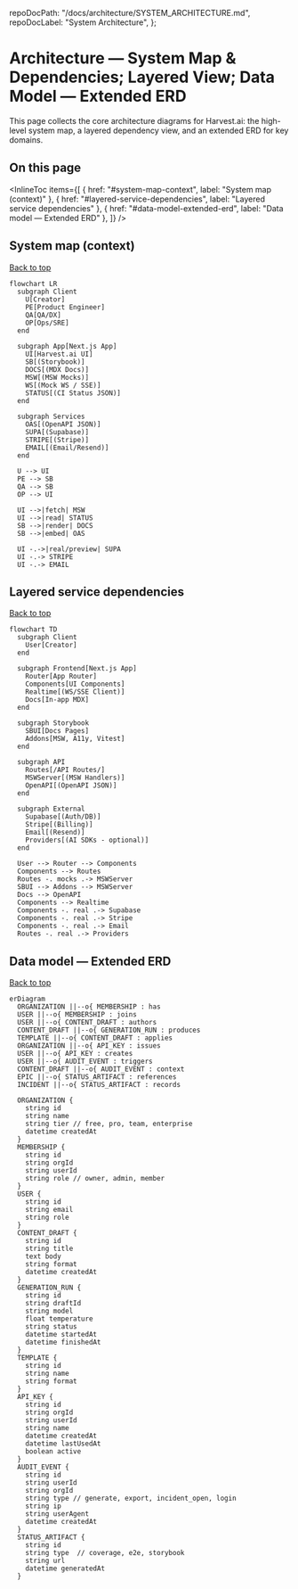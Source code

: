 
  repoDocPath: "/docs/architecture/SYSTEM_ARCHITECTURE.md",
  repoDocLabel: "System Architecture",
};

# Architecture — System Map & Dependencies; Layered View; Data Model — Extended ERD

<a id="top"></a>

<Meta title="Overview/Architecture — System Map & Dependencies; Layered View; Data Model — Extended ERD" />

This page collects the core architecture diagrams for Harvest.ai: the high-level system map, a layered dependency view, and an extended ERD for key domains.

## On this page

<InlineToc
  items={[
    { href: "#system-map-context", label: "System map (context)" },
    { href: "#layered-service-dependencies", label: "Layered service dependencies" },
    { href: "#data-model-extended-erd", label: "Data model — Extended ERD" },
  ]}
/>

## System map (context)

<div style={{ textAlign: "right" }}>
  <a href="#top">Back to top</a>
</div>

```mermaid path=null start=null
flowchart LR
  subgraph Client
    U[Creator]
    PE[Product Engineer]
    QA[QA/DX]
    OP[Ops/SRE]
  end

  subgraph App[Next.js App]
    UI[Harvest.ai UI]
    SB[(Storybook)]
    DOCS[(MDX Docs)]
    MSW[(MSW Mocks)]
    WS[(Mock WS / SSE)]
    STATUS[(CI Status JSON)]
  end

  subgraph Services
    OAS[(OpenAPI JSON)]
    SUPA[(Supabase)]
    STRIPE[(Stripe)]
    EMAIL[(Email/Resend)]
  end

  U --> UI
  PE --> SB
  QA --> SB
  OP --> UI

  UI -->|fetch| MSW
  UI -->|read| STATUS
  SB -->|render| DOCS
  SB -->|embed| OAS

  UI -.->|real/preview| SUPA
  UI -.-> STRIPE
  UI -.-> EMAIL
```

## Layered service dependencies

<div style={{ textAlign: "right" }}>
  <a href="#top">Back to top</a>
</div>

```mermaid path=null start=null
flowchart TD
  subgraph Client
    User[Creator]
  end

  subgraph Frontend[Next.js App]
    Router[App Router]
    Components[UI Components]
    Realtime[(WS/SSE Client)]
    Docs[In-app MDX]
  end

  subgraph Storybook
    SBUI[Docs Pages]
    Addons[MSW, A11y, Vitest]
  end

  subgraph API
    Routes[/API Routes/]
    MSWServer[(MSW Handlers)]
    OpenAPI[(OpenAPI JSON)]
  end

  subgraph External
    Supabase[(Auth/DB)]
    Stripe[(Billing)]
    Email[(Resend)]
    Providers[(AI SDKs - optional)]
  end

  User --> Router --> Components
  Components --> Routes
  Routes -. mocks .-> MSWServer
  SBUI --> Addons --> MSWServer
  Docs --> OpenAPI
  Components --> Realtime
  Components -. real .-> Supabase
  Components -. real .-> Stripe
  Components -. real .-> Email
  Routes -. real .-> Providers
```

## Data model — Extended ERD

<div style={{ textAlign: "right" }}>
  <a href="#top">Back to top</a>
</div>

<LastUpdated file="src/stories/Architecture.stories.mdx" />

```mermaid path=null start=null
erDiagram
  ORGANIZATION ||--o{ MEMBERSHIP : has
  USER ||--o{ MEMBERSHIP : joins
  USER ||--o{ CONTENT_DRAFT : authors
  CONTENT_DRAFT ||--o{ GENERATION_RUN : produces
  TEMPLATE ||--o{ CONTENT_DRAFT : applies
  ORGANIZATION ||--o{ API_KEY : issues
  USER ||--o{ API_KEY : creates
  USER ||--o{ AUDIT_EVENT : triggers
  CONTENT_DRAFT ||--o{ AUDIT_EVENT : context
  EPIC ||--o{ STATUS_ARTIFACT : references
  INCIDENT ||--o{ STATUS_ARTIFACT : records

  ORGANIZATION {
    string id
    string name
    string tier // free, pro, team, enterprise
    datetime createdAt
  }
  MEMBERSHIP {
    string id
    string orgId
    string userId
    string role // owner, admin, member
  }
  USER {
    string id
    string email
    string role
  }
  CONTENT_DRAFT {
    string id
    string title
    text body
    string format
    datetime createdAt
  }
  GENERATION_RUN {
    string id
    string draftId
    string model
    float temperature
    string status
    datetime startedAt
    datetime finishedAt
  }
  TEMPLATE {
    string id
    string name
    string format
  }
  API_KEY {
    string id
    string orgId
    string userId
    string name
    datetime createdAt
    datetime lastUsedAt
    boolean active
  }
  AUDIT_EVENT {
    string id
    string userId
    string orgId
    string type // generate, export, incident_open, login
    string ip
    string userAgent
    datetime createdAt
  }
  STATUS_ARTIFACT {
    string id
    string type  // coverage, e2e, storybook
    string url
    datetime generatedAt
  }
```
